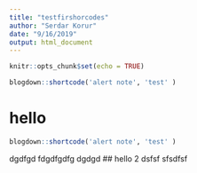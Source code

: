 ```yaml
---
title: "testfirshorcodes"
author: "Serdar Korur"
date: "9/16/2019"
output: html_document
---
```


```r
knitr::opts_chunk$set(echo = TRUE)
```
```r
blogdown::shortcode('alert note', 'test' )

``` 
# hello
```r
blogdown::shortcode('alert note', 'test' )

``` 
dgdfgd
fdgdfgdfg
dgdgd
##  hello 2
dsfsf
sfsdfsf